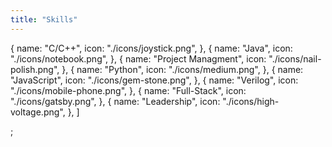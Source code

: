 ```yaml
---
title: "Skills"
---
```


  {
    name: "C/C++",
    icon: "./icons/joystick.png",
  },
  {
    name: "Java",
    icon: "./icons/notebook.png",
  },
  {
    name: "Project Managment",
    icon: "./icons/nail-polish.png",
  },
  {
    name: "Python",
    icon: "./icons/medium.png",
  },
  {
    name: "JavaScript",
    icon: "./icons/gem-stone.png",
  },
  {
    name: "Verilog",
    icon: "./icons/mobile-phone.png",
  },
  {
    name: "Full-Stack",
    icon: "./icons/gatsby.png",
  },
  {
    name: "Leadership",
    icon: "./icons/high-voltage.png",
  },
]

;
